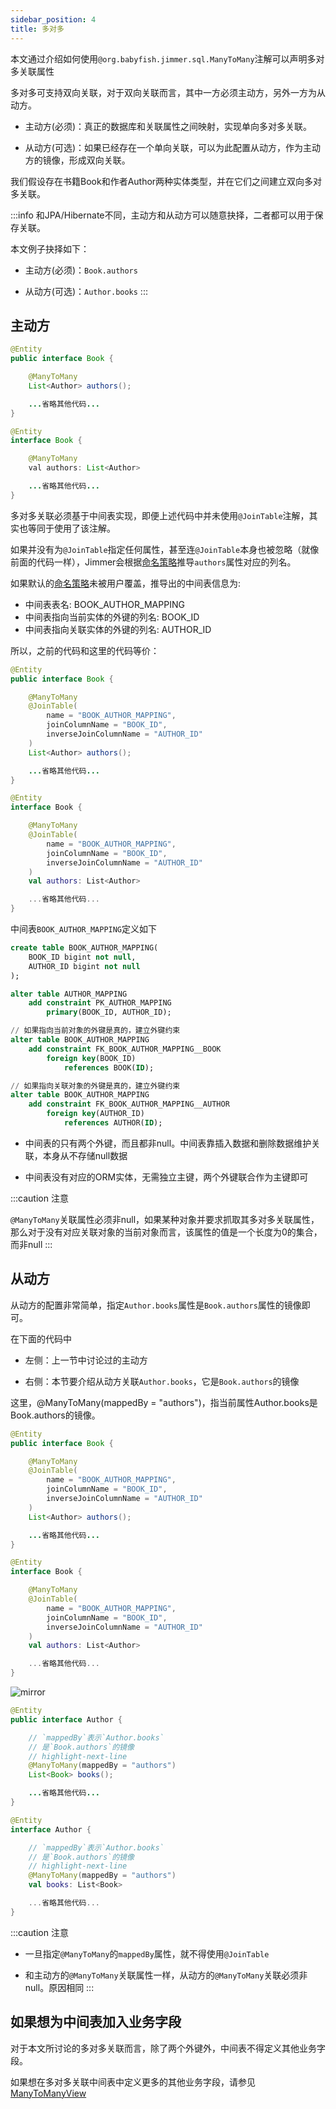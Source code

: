 ```yaml
---
sidebar_position: 4
title: 多对多
---
```



本文通过介绍如何使用`@org.babyfish.jimmer.sql.ManyToMany`注解可以声明多对多关联属性

多对多可支持双向关联，对于双向关联而言，其中一方必须主动方，另外一方为从动方。

-   主动方(必须)：真正的数据库和关联属性之间映射，实现单向多对多关联。

-   从动方(可选)：如果已经存在一个单向关联，可以为此配置从动方，作为主动方的镜像，形成双向关联。

我们假设存在书籍Book和作者Author两种实体类型，并在它们之间建立双向多对多关联。

:::info
和JPA/Hibernate不同，主动方和从动方可以随意抉择，二者都可以用于保存关联。

本文例子抉择如下：

-   主动方(必须)：`Book.authors`

-   从动方(可选)：`Author.books`
:::

## 主动方

<Tabs groupId="language">
<TabItem value="java" label="Java">

```java title="Book.java"
@Entity
public interface Book {

    @ManyToMany
    List<Author> authors();

    ...省略其他代码...
}
```

</TabItem>
<TabItem value="kotlin" label="Kotlin">

```java title="Book.kt"
@Entity
interface Book {

    @ManyToMany
    val authors: List<Author>

    ...省略其他代码...
}
```

</TabItem>
</Tabs>

多对多关联必须基于中间表实现，即便上述代码中并未使用`@JoinTable`注解，其实也等同于使用了该注解。

如果并没有为`@JoinTable`指定任何属性，甚至连`@JoinTable`本身也被忽略（就像前面的代码一样），Jimmer会根据[命名策略](../naming-strategy)推导`authors`属性对应的列名。

如果默认的[命名策略](../naming-strategy)未被用户覆盖，推导出的中间表信息为:

-   中间表表名: BOOK_AUTHOR_MAPPING
-   中间表指向当前实体的外键的列名: BOOK_ID
-   中间表指向关联实体的外键的列名: AUTHOR_ID

所以，之前的代码和这里的代码等价：

<Tabs groupId="language">
<TabItem value="java" label="Java">

```java title="Book.java"
@Entity
public interface Book {

    @ManyToMany
    @JoinTable(
        name = "BOOK_AUTHOR_MAPPING",
        joinColumnName = "BOOK_ID",
        inverseJoinColumnName = "AUTHOR_ID"
    )
    List<Author> authors();

    ...省略其他代码...
}
```

</TabItem>
<TabItem value="kotlin" label="Kotlin">

```kotlin title="Book.kt"
@Entity
interface Book {

    @ManyToMany
    @JoinTable(
        name = "BOOK_AUTHOR_MAPPING",
        joinColumnName = "BOOK_ID",
        inverseJoinColumnName = "AUTHOR_ID"
    )
    val authors: List<Author>

    ...省略其他代码...
}
```

</TabItem>
</Tabs>

中间表`BOOK_AUTHOR_MAPPING`定义如下

```sql
create table BOOK_AUTHOR_MAPPING(
    BOOK_ID bigint not null,
    AUTHOR_ID bigint not null
);

alter table AUTHOR_MAPPING
    add constraint PK_AUTHOR_MAPPING
        primary(BOOK_ID, AUTHOR_ID);

// 如果指向当前对象的外键是真的，建立外键约束
alter table BOOK_AUTHOR_MAPPING
    add constraint FK_BOOK_AUTHOR_MAPPING__BOOK
        foreign key(BOOK_ID)
            references BOOK(ID);

// 如果指向关联对象的外键是真的，建立外键约束
alter table BOOK_AUTHOR_MAPPING
    add constraint FK_BOOK_AUTHOR_MAPPING__AUTHOR
        foreign key(AUTHOR_ID)
            references AUTHOR(ID);
```

-   中间表的只有两个外键，而且都非null。中间表靠插入数据和删除数据维护关联，本身从不存储null数据

-   中间表没有对应的ORM实体，无需独立主键，两个外键联合作为主键即可

:::caution
注意

`@ManyToMany`关联属性必须非null，如果某种对象并要求抓取其多对多关联属性，那么对于没有对应关联对象的当前对象而言，该属性的值是一个长度为0的集合，而非null
:::

## 从动方

从动方的配置非常简单，指定`Author.books`属性是`Book.authors`属性的镜像即可。

在下面的代码中

-   左侧：上一节中讨论过的主动方

-   右侧：本节要介绍从动方关联`Author.books`，它是`Book.authors`的镜像

这里，@ManyToMany(mappedBy = "authors")，指当前属性Author.books是Book.authors的镜像。

<div style={{display: 'flex', alignItems: 'start'}}>
<div>

<Tabs groupId="language">
<TabItem value="java" label="Java">

```java title="Book.java"
@Entity
public interface Book {

    @ManyToMany
    @JoinTable(
        name = "BOOK_AUTHOR_MAPPING",
        joinColumnName = "BOOK_ID",
        inverseJoinColumnName = "AUTHOR_ID"
    )
    List<Author> authors();

    ...省略其他代码...
}
```

</TabItem>
<TabItem value="kotlin" label="Kotlin">

```kotlin title="Book.kt"
@Entity
interface Book {

    @ManyToMany
    @JoinTable(
        name = "BOOK_AUTHOR_MAPPING",
        joinColumnName = "BOOK_ID",
        inverseJoinColumnName = "AUTHOR_ID"
    )
    val authors: List<Author>

    ...省略其他代码...
}
```

</TabItem>
</Tabs>

</div>
<div>

![mirror](@site/static/img/mirror.svg)

</div>
<div>

<Tabs groupId="language">
<TabItem value="java" label="Java">

```java title="Author.java"
@Entity
public interface Author {

    // `mappedBy`表示`Author.books`
    // 是`Book.authors`的镜像
    // highlight-next-line
    @ManyToMany(mappedBy = "authors")
    List<Book> books();

    ...省略其他代码...
}
```

</TabItem>
<TabItem value="kotlin" label="Kotlin">

```kotlin title="Author.kt"
@Entity
interface Author {

    // `mappedBy`表示`Author.books`
    // 是`Book.authors`的镜像
    // highlight-next-line
    @ManyToMany(mappedBy = "authors")
    val books: List<Book>

    ...省略其他代码...
}
```

</TabItem>
</Tabs>

</div>
</div>

:::caution
注意

-   一旦指定`@ManyToMany`的`mappedBy`属性，就不得使用`@JoinTable`

-   和主动方的`@ManyToMany`关联属性一样，从动方的`@ManyToMany`关联必须非null。原因相同
:::

## 如果想为中间表加入业务字段

对于本文所讨论的多对多关联而言，除了两个外键外，中间表不得定义其他业务字段。

如果想在多对多关联中间表中定义更多的其他业务字段，请参见[ManyToManyView](../../advanced/view/many-to-many-view)
